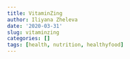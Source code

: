 ```yaml
---
title: VitaminZing
author: Iliyana Zheleva
date: '2020-03-31'
slug: vitaminzing
categories: []
tags: [health, nutrition, healthyfood]
---
```



